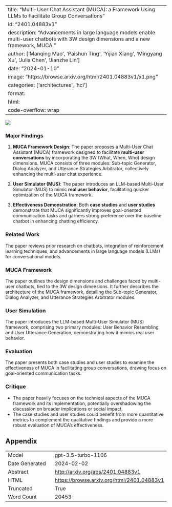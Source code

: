 
---
title: "Multi-User Chat Assistant (MUCA): a Framework Using LLMs to Facilitate Group Conversations"
id: "2401.04883v1"
description: "Advancements in large language models enable multi-user chatbots with 3W design dimensions and a new framework, MUCA."
author: ['Manqing Mao', 'Paishun Ting', 'Yijian Xiang', 'Mingyang Xu', 'Julia Chen', 'Jianzhe Lin']
date: "2024-01-10"
image: "https://browse.arxiv.org/html/2401.04883v1/x1.png"
categories: ['architectures', 'hci']
format:
  html:
    code-overflow: wrap
---

![](https://browse.arxiv.org/html/2401.04883v1/x1.png)

### Major Findings

1. **MUCA Framework Design**: The paper proposes a Multi-User Chat Assistant (MUCA) framework designed to facilitate **multi-user conversations** by incorporating the 3W (What, When, Who) design dimensions. MUCA consists of three modules: Sub-topic Generator, Dialog Analyzer, and Utterance Strategies Arbitrator, collectively enhancing the multi-user chat experience.

2. **User Simulator (MUS)**: The paper introduces an LLM-based Multi-User Simulator (MUS) to mimic **real user behavior**, facilitating quicker optimization of the MUCA framework.

3. **Effectiveness Demonstration**: Both **case studies** and **user studies** demonstrate that MUCA significantly improves goal-oriented communication tasks and garners strong preference over the baseline chatbot in enhancing chatting efficiency.

### Related Work

The paper reviews prior research on chatbots, integration of reinforcement learning techniques, and advancements in large language models (LLMs) for conversational models.

### MUCA Framework

The paper outlines the design dimensions and challenges faced by multi-user chatbots, tied to the 3W design dimensions. It further describes the architecture of the MUCA framework, detailing the Sub-topic Generator, Dialog Analyzer, and Utterance Strategies Arbitrator modules.

### User Simulation

The paper introduces the LLM-based Multi-User Simulator (MUS) framework, comprising two primary modules: User Behavior Resembling and User Utterance Generation, demonstrating how it mimics real user behavior.

### Evaluation

The paper presents both case studies and user studies to examine the effectiveness of MUCA in facilitating group conversations, drawing focus on goal-oriented communication tasks.

### Critique

- The paper heavily focuses on the technical aspects of the MUCA framework and its implementation, potentially overshadowing the discussion on broader implications or social impact.
- The case studies and user studies could benefit from more quantitative metrics to complement the qualitative findings and provide a more robust evaluation of MUCA's effectiveness.

## Appendix

|          |          |
|----------|----------|
| Model     | gpt-3.5-turbo-1106       |
| Date Generated     | 2024-02-02       |
| Abstract | [http://arxiv.org/abs/2401.04883v1](http://arxiv.org/abs/2401.04883v1)        |
| HTML     | [https://browse.arxiv.org/html/2401.04883v1](https://browse.arxiv.org/html/2401.04883v1)       |
| Truncated       | True       |
| Word Count       | 20453       |